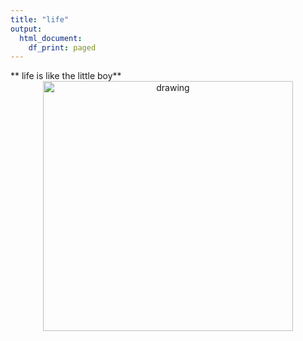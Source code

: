 ```yaml
---
title: "life"
output:
  html_document:
    df_print: paged
---
```


** life is like the little boy**
<center><img src="figs/xiaoxin.jpeg" alt="drawing" width="400"/></center>

